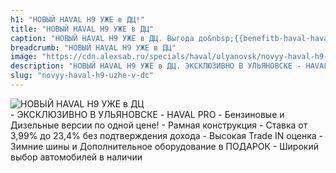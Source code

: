 ```yaml
---
h1: "НОВЫЙ HAVAL H9 УЖЕ в ДЦ!"
title: "НОВЫЙ HAVAL H9 УЖЕ в ДЦ"
caption: "НОВЫЙ HAVAL H9 УЖЕ в ДЦ. Выгода до&nbsp;{{benefitb-haval-haval-h9-new}}!"
breadcrumb: "НОВЫЙ HAVAL H9 УЖЕ в ДЦ"
image: "https://cdn.alexsab.ru/specials/haval/ulyanovsk/novyy-haval-h9-uzhe-v-dc/thumb.webp"
description: "НОВЫЙ HAVAL H9 УЖЕ в ДЦ. ЭКСКЛЮЗИВНО В УЛЬЯНОВСКЕ - HAVAL PRO. Бензиновые и Дизельные версии по одной цене!. Рамная конструкция. Ставка от 3,99% до 23,4% без подтверждения дохода. Высокая Trade IN оценка. Зимние шины и Дополнительное оборудование в ПОДАРОК. Широкий выбор автомобилей в наличии"
slug: "novyy-haval-h9-uzhe-v-dc"
---
```



<picture>
	<source media="(min-width: 942px)" srcset="https://cdn.alexsab.ru/specials/haval/ulyanovsk/novyy-haval-h9-uzhe-v-dc/banner.webp" />
	<source media="(min-width: 320px)" srcset="https://cdn.alexsab.ru/specials/haval/ulyanovsk/novyy-haval-h9-uzhe-v-dc/thumb.webp" />
	<img src="https://cdn.alexsab.ru/specials/haval/ulyanovsk/novyy-haval-h9-uzhe-v-dc/banner.webp" class="max-w-full mx-auto mb-10" alt="НОВЫЙ HAVAL H9 УЖЕ в ДЦ" />
</picture>

<br/>
- ЭКСКЛЮЗИВНО В УЛЬЯНОВСКЕ - HAVAL PRO
- Бензиновые и Дизельные версии по одной цене!
- Рамная конструкция
- Ставка от 3,99% до 23,4% без подтверждения дохода
- Высокая Trade IN оценка
- Зимние шины и Дополнительное оборудование в ПОДАРОК
- Широкий выбор автомобилей в наличии
<br/>

<SpecialSalonsInfo title='Получить предложение' dataTitle='НОВЫЙ HAVAL H9 УЖЕ в ДЦ' dataFormName="Получить предложение. НОВЫЙ HAVAL H9 УЖЕ в ДЦ" />